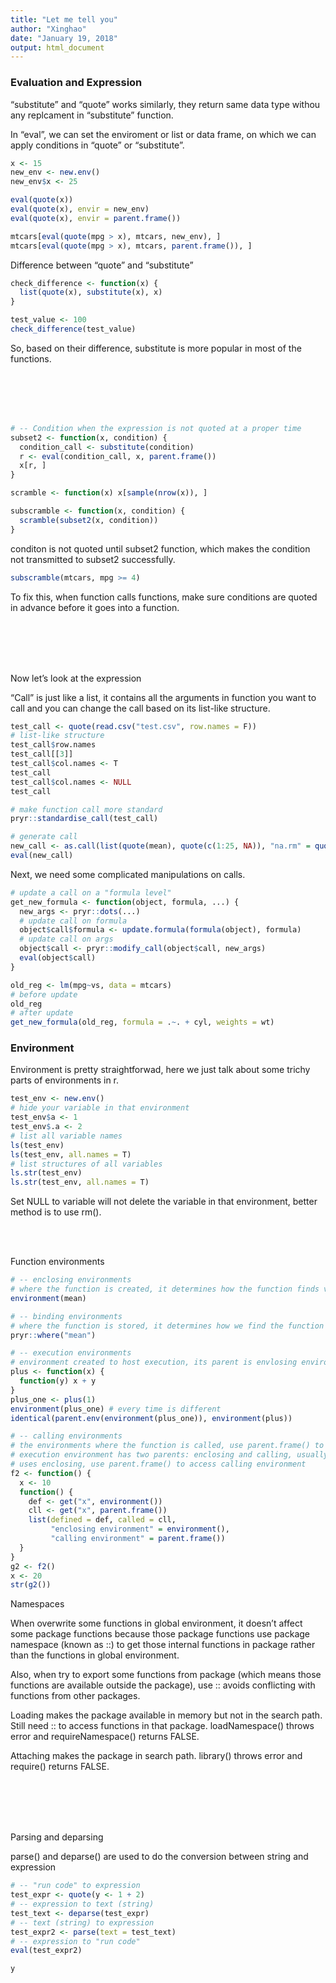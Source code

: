```yaml
---
title: "Let me tell you"
author: "Xinghao"
date: "January 19, 2018"
output: html_document
---
```

### Evaluation and Expression

"substitute" and "quote" works similarly, they return same data type withou any 
replcament in "substitute" function. 

In "eval", we can set the enviroment or list or data frame, on which we can apply 
conditions in "quote" or "substitute".

```r
x <- 15
new_env <- new.env()
new_env$x <- 25

eval(quote(x))
eval(quote(x), envir = new_env)
eval(quote(x), envir = parent.frame())

mtcars[eval(quote(mpg > x), mtcars, new_env), ]
mtcars[eval(quote(mpg > x), mtcars, parent.frame()), ]
```

Difference between "quote" and "substitute"

```r
check_difference <- function(x) {
  list(quote(x), substitute(x), x)
}

test_value <- 100
check_difference(test_value)
```

So, based on their difference, substitute is more popular in most of the 
functions.

<br><br/>
<br><br/>

```r
# -- Condition when the expression is not quoted at a proper time
subset2 <- function(x, condition) {
  condition_call <- substitute(condition)
  r <- eval(condition_call, x, parent.frame())
  x[r, ]
}

scramble <- function(x) x[sample(nrow(x)), ]

subscramble <- function(x, condition) {
  scramble(subset2(x, condition))
}
```

conditon is not quoted until subset2 function, which makes the condition not 
transmitted to subset2 successfully.

```r
subscramble(mtcars, mpg >= 4)

```

To fix this, when function calls functions, make sure conditions are quoted in 
advance before it goes into a function.

<br><br/>
<br><br/>

Now let's look at the expression

"Call" is just like a list, it contains all the arguments in function you want
to call and you can change the call based on its list-like structure.

```r
test_call <- quote(read.csv("test.csv", row.names = F))
# list-like structure
test_call$row.names
test_call[[3]]
test_call$col.names <- T
test_call
test_call$col.names <- NULL
test_call

# make function call more standard
pryr::standardise_call(test_call)

# generate call
new_call <- as.call(list(quote(mean), quote(c(1:25, NA)), "na.rm" = quote(T)))
eval(new_call)
```

Next, we need some complicated manipulations on calls.

```r
# update a call on a "formula level"
get_new_formula <- function(object, formula, ...) {
  new_args <- pryr::dots(...)
  # update call on formula
  object$call$formula <- update.formula(formula(object), formula)
  # update call on args
  object$call <- pryr::modify_call(object$call, new_args)
  eval(object$call)
}

old_reg <- lm(mpg~vs, data = mtcars)
# before update
old_reg
# after update
get_new_formula(old_reg, formula = .~. + cyl, weights = wt)

```


### Environment

Environment is pretty straightforwad, here we just talk about some trichy parts
of environments in r.

```r
test_env <- new.env()
# hide your variable in that environment
test_env$a <- 1
test_env$.a <- 2
# list all variable names
ls(test_env)
ls(test_env, all.names = T)
# list structures of all variables
ls.str(test_env)
ls.str(test_env, all.names = T)
```

Set NULL to variable will not delete the variable in that environment, better
method is to use rm().

<br><br/>

Function environments

```r
# -- enclosing environments
# where the function is created, it determines how the function finds value
environment(mean)

# -- binding environments
# where the function is stored, it determines how we find the function
pryr::where("mean")

# -- execution environments
# environment created to host execution, its parent is envlosing environment
plus <- function(x) {
  function(y) x + y
}
plus_one <- plus(1)
environment(plus_one) # every time is different
identical(parent.env(environment(plus_one)), environment(plus))

# -- calling environments
# the environments where the function is called, use parent.frame() to get
# execution environment has two parents: enclosing and calling, usually it only
# uses enclosing, use parent.frame() to access calling environment
f2 <- function() {
  x <- 10
  function() {
    def <- get("x", environment())
    cll <- get("x", parent.frame())
    list(defined = def, called = cll,
         "enclosing environment" = environment(),
         "calling environment" = parent.frame())
  }
}
g2 <- f2()
x <- 20
str(g2())

```


Namespaces

When overwrite some functions in global environment, it doesn't affect some
package functions because those package functions use package namespace (known 
as ::) to get those internal functions in package rather than the functions in 
global environment. 

Also, when try to export some functions from package (which means those 
functions are available outside the package), use :: avoids conflicting with
functions from other packages.

Loading makes the package available in memory but not in the search path. Still 
need :: to access functions in that package. loadNamespace() throws error and
requireNamespace() returns FALSE.

Attaching makes the package in search path. library() throws error and require()
returns FALSE.

<br><br/>
<br><br/>

Parsing and deparsing

parse() and deparse() are used to do the conversion between string and expression

```r
# -- "run code" to expression 
test_expr <- quote(y <- 1 + 2)
# -- expression to text (string)
test_text <- deparse(test_expr)
# -- text (string) to expression
test_expr2 <- parse(text = test_text)
# -- expression to "run code"
eval(test_expr2)

y
```





